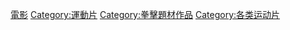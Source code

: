 [[Category:拳擊|電影]]
[[Category:運動片|Category:運動片]]
[[Category:拳擊題材作品|Category:拳擊題材作品]]
[[Category:各类运动片|Category:各类运动片]]